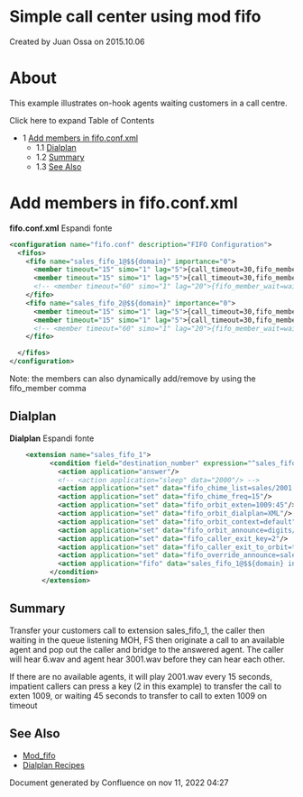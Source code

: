 
# Simple call center using mod fifo 

 Created by  Juan Ossa on 2015.10.06

# About

This example illustrates on-hook agents waiting customers in a call centre.

Click here to expand Table of Contents

* 1 [Add members in fifo.conf.xml](#-add-members-in-fifoconfxml-)  
   * 1.1 [Dialplan](#-freeswitch--simple-call-center-using-mod-fifo-)  
   * 1.2 [Summary](#-freeswitch--simple-call-center-using-mod-fifo-)  
   * 1.3 [See Also](#-freeswitch--simple-call-center-using-mod-fifo-)

#  Add members in fifo.conf.xml 

**fifo.conf.xml** Espandi fonte 

```xml
<configuration name="fifo.conf" description="FIFO Configuration">
  <fifos>
    <fifo name="sales_fifo_1@$${domain}" importance="0">
      <member timeout="15" simo="1" lag="5">{call_timeout=30,fifo_member_wait=nowait}user/1009@$${domain}</member>
      <member timeout="15" simo="1" lag="5">{call_timeout=30,fifo_member_wait=nowait}user/1008@$${domain}</member>
      <!-- <member timeout="60" simo="1" lag="20">{fifo_member_wait=wait}user/1001@$${domain}</member> -->
    </fifo>
    <fifo name="sales_fifo_2@$${domain}" importance="0">
      <member timeout="15" simo="1" lag="5">{call_timeout=30,fifo_member_wait=nowait}user/1009@$${domain}</member>
      <member timeout="15" simo="1" lag="5">{call_timeout=30,fifo_member_wait=nowait}user/1008@$${domain}</member>
      <!-- <member timeout="60" simo="1" lag="20">{fifo_member_wait=wait}user/1001@$${domain}</member> -->
    </fifo>

  </fifos>
</configuration> 
```

Note: the members can also dynamically add/remove by using the fifo\_member comma

## Dialplan 

**Dialplan** Espandi fonte 

```xml
    <extension name="sales_fifo_1">
	      <condition field="destination_number" expression="^sales_fifo_1$">
	        <action application="answer"/>
	        <!-- <action application="sleep" data="2000"/> -->
			<action application="set" data="fifo_chime_list=sales/2001.wav"/>
			<action application="set" data="fifo_chime_freq=15"/>
			<action application="set" data="fifo_orbit_exten=1009:45"/>
			<action application="set" data="fifo_orbit_dialplan=XML"/>
			<action application="set" data="fifo_orbit_context=default"/>
			<action application="set" data="fifo_orbit_announce=digits/6.wav"/>
			<action application="set" data="fifo_caller_exit_key=2"/>
			<action application="set" data="fifo_caller_exit_to_orbit=true"/>
			<action application="set" data="fifo_override_announce=sales/3001.wav"/>			
	        <action application="fifo" data="sales_fifo_1@$${domain} in undef $${base_dir}/sounds/music/8000/hood_loop_music.wav"/>
	      </condition>
	    </extension>
```

## Summary 

Transfer your customers call to extension sales\_fifo\_1, the caller then waiting in the queue listening MOH, FS then originate a call to an available agent and pop out the caller and bridge to the answered agent. The caller will hear 6.wav and agent hear 3001.wav before they can hear each other.

If there are no available agents, it will play 2001.wav every 15 seconds, impatient callers can press a key (2 in this example) to transfer the call to exten 1009, or waiting 45 seconds to transfer to call to exten 1009 on timeout

## See Also 

* [Mod\_fifo](../mod_fifo_3966031.mdx#-add)
* [Dialplan Recipes](../../Dialplan/Dialplan-Recipes_9634252.mdx#about)

Document generated by Confluence on nov 11, 2022 04:27
